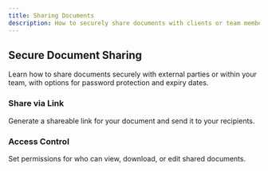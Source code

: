 ```yaml
---
title: Sharing Documents
description: How to securely share documents with clients or team members.
---
```


## Secure Document Sharing

Learn how to share documents securely with external parties or within your team, with options for password protection and expiry dates.

### Share via Link

Generate a shareable link for your document and send it to your recipients.

### Access Control

Set permissions for who can view, download, or edit shared documents. 
